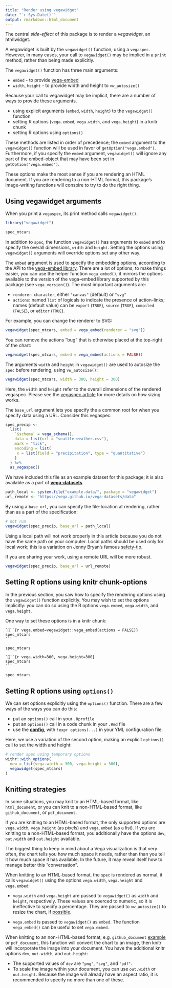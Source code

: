 ```yaml
---
title: "Render using vegawidget"
date: "`r Sys.Date()`"
output: rmarkdown::html_document
---
```


The central *side-effect* of this package is to render a *vegawidget*, an htmlwidget. 

A vegawidget is built by the `vegawidget()` function, using a `vegaspec`. However, in many cases, your call to `vegawidget()` may be implied in a `print` method, rather than being made explicitly. 

The `vegawidget()` function has three main arguments:

- `embed` - to provide [vega-embed](https://github.com/vega/vega-embed)
- `width`, `height` - to provide width and height to `vw_autosize()`

Because your call to vegawidget may be implicit, there are a number of ways to provide these arguments.

- using explicit arguments (`embed`, `width`, `height`) to the `vegawidget()` function 
- setting R options (`vega.embed`, `vega.width`, and `vega.height`) in a knitr chunk
- setting R options using `options()`

These methods are listed in order of precedence; the `embed` argument to the `vegawidget()` function will be used in favor of `getOption("vega.embed")`. Furthermore, if you specify the `embed` argument, `vegawidget()` will ignore any part of the embed-object that may have been set in `getOption("vega.embed")`.

These options make the most sense if you are rendering an HTML document. If you are rendering to a non-HTML format, this package's image-writing functions will conspire to try to do the right thing.

## Using vegawidget arguments

When you print a `vegaspec`, its print method calls `vegawidget()`.

```r
library("vegawidget")

spec_mtcars 
```
 
In addition to `spec`, the function `vegawidget()` has arguments to `embed` and to specify the overall dimensions, `width` and `height`. Setting the options using `vegawidget()` arguments will override options set any other way.

The `embed` argument is used to specify the embedding options, according to the API to the [vega-embed library](https://github.com/vega/vega-embed#options). There are a lot of options; to make things easier, you can use the helper function `vega_embed()`, it mirrors the options available to the version of the vega-embed library supported by this package (see `vega_version()`). The most important arguments are:

- `renderer`: `character`, either `"canvas"` (default) or `"svg"`
- `actions`: named `list` of logicals to indicate the presence of action-links; names (default value) can be `export` (`TRUE`), `source` (`TRUE`), `compiled` (`FALSE`), or `editor` (`TRUE`).

For example, you can change the renderer to SVG:

```r
vegawidget(spec_mtcars, embed = vega_embed(renderer = "svg"))
```

You can remove the actions "bug" that is otherwise placed at the top-right of the chart:

```r
vegawidget(spec_mtcars, embed = vega_embed(actions = FALSE))
```

The arguments `width` and `height` in `vegawidget()` are used to autosize the `spec` before rendering, using `vw_autosize()`:

```r
vegawidget(spec_mtcars, width = 300, height = 300)
```

Here, the `width` and `height` refer to the overall dimensions of the rendered vegaspec. Please see the [vegaspec article](vegaspec.html) for more details on how sizing works.

The `base_url` argument lets you specify the a common root for when you specify data using a URL. Consider this vegaspec:

```r
spec_precip <-
  list(
    `$schema` = vega_schema(),
    data = list(url = "seattle-weather.csv"),
    mark = "tick",
    encoding = list(
     x = list(field = "precipitation", type = "quantitative")
    )
  ) %>%
  as_vegaspec()
```

We have included this file as an example dataset for this package; it is also available as a part of **[vega-datasets](https://github.com/vega/vega-datasets)**

```r
path_local <- system.file("example-data/", package = "vegawidget")
url_remote <- "https://vega.github.io/vega-datasets/data"
```

By using a `base_url`, you can specify the file-location at rendering, rather than as a part of the specification:

```r
# not run
vegawidget(spec_precip, base_url = path_local)
```

Using a local path will not work properly in this article because you do not have the same path on your computer. Local paths should be used only for local work; this is a variation on Jenny Bryan's famous [safety-tip](https://twitter.com/hadleywickham/status/940021008764846080).

If you are sharing your work, using a remote URL will be more robust.

```r
vegawidget(spec_precip, base_url = url_remote)
```

## Setting R options using knitr chunk-options

In the previous section, you saw how to specify the rendering options using the `vegawidget()` function explicitly. You may wish to set the options implicitly: you can do so using the R options `vega.embed`, `vega.width`, and `vega.height`.

One way to set these options is in a knitr chunk:

    ```{r vega.embed=vegawidget::vega_embed(actions = FALSE)}
    spec_mtcars
    ```

```r
spec_mtcars
```

    ```{r vega.width=300, vega.height=300}
    spec_mtcars
    ```

```r
spec_mtcars
```

## Setting R options using `options()`

We can set options explicitly using the `options()` function. There are a few ways of the ways you can do this:

- put an `options()` call in your `.Rprofile`
- put an `options()` call in a code chunk in your `.Rmd` file
- use the [**config**](https://cran.r-project.org/package=config), with `!expr options(...)` in your YML configuration file.

Here, we use a variation of the second option, making an explicit `options()` call to set the width and height:

```r
# render spec using temporary options
withr::with_options(
  new = list(vega.width = 300, vega.height = 300),
  vegawidget(spec_mtcars)
)
```

## Knitting strategies

In some situations, you may knit to an HTML-based format, like `html_document`, or you can knit to a non-HTML-based format, like `github_document`, or `pdf_document`. 

If you are knitting to an HTML-based format, the only supported options are `vega.width`, `vega.height` (as pixels) and `vega.embed` (as a list). If you are knitting to a non-HTML-based format, you additionally have the options `dev`, `out.width` and `out.height` available.

The biggest thing to keep in mind about a Vega visualization is that very often, the chart tells you how much space it needs, rather than than you tell it how much space it has available. In the future, it may reveal itself how to manage better this "conversation".

When knitting to an HTML-based format, the `spec` is rendered as normal, it calls `vegawidget()` using the options `vega.width`, `vega.height` and `vega.embed`:

  - `vega.width` and `vega.height` are passed to `vegawidget()` as `width` and `height`, respectively. These values are coerced to numeric, so it is ineffective to specify a percentage. They are passed to `vw_autosize()` to resize the chart, if [possible](https://vega.github.io/vega-lite/docs/size.html#limitations).

  - `vega.embed` is passed to `vegawidget()` as `embed`. The function `vega_embed()` can be useful to set `vega.embed`.
  
When knitting to an non-HTML-based format, e.g. `github_document` [example](https://github.com/vegawidget/vegawidget) or `pdf_document`, this function will convert the chart to an image, then knitr will incorporate the image into your document. You have the additional knitr options `dev`, `out.width`, and `out.height`:

  - The supported values of `dev` are `"png"`, `"svg"`, and `"pdf"`.
  - To scale the image within your document, you can use  `out.width` or `out.height`. Because the image will already have an aspect ratio,  it is recommended to specify no more than one of these.



